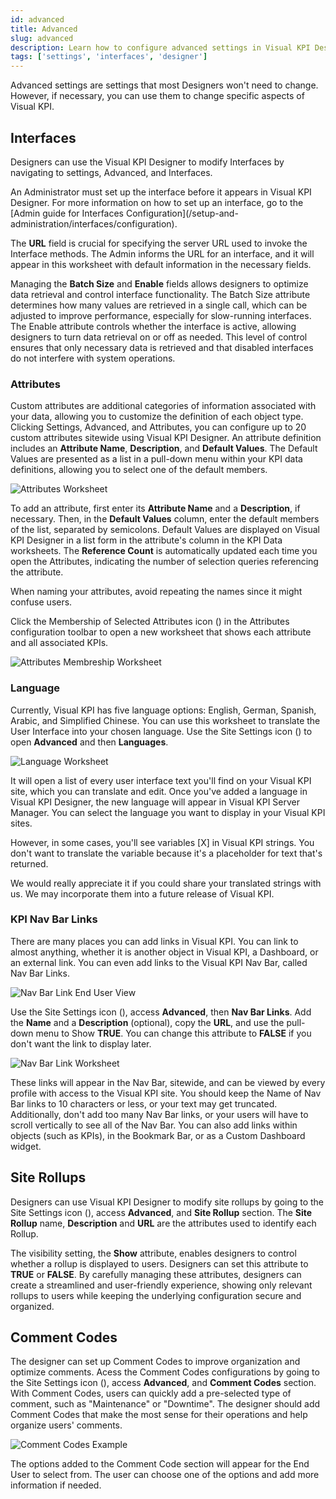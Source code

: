 ```yaml
---
id: advanced
title: Advanced
slug: advanced
description: Learn how to configure advanced settings in Visual KPI Designer, including interfaces, custom attributes, language options, navigation bar links, site rollups, and comment codes.
tags: ['settings', 'interfaces', 'designer']
---
```


<head>
  <title>Advanced Settings</title>
  <meta name="keywords" content="advanced settings, configure interfaces, manage custom attributes, set language options, create nav bar links, organize site rollups, use comment codes"/>
</head>


Advanced settings are settings that most Designers won't need to change. However, if necessary, you can use them to change specific aspects of Visual KPI.

## Interfaces

Designers can use the Visual KPI Designer to modify Interfaces by navigating to settings, Advanced, and Interfaces.

<Callout type="info" title="Setting up Interfaces">
An Administrator must set up the interface before it appears in Visual KPI Designer. For more information on how to set up an interface, go to the [Admin guide for Interfaces Configuration](/setup-and-administration/interfaces/configuration).
</Callout>

The **URL** field is crucial for specifying the server URL used to invoke the Interface methods. The Admin informs the URL for an interface, and it will appear in this worksheet with default information in the necessary fields.

Managing the **Batch Size** and **Enable** fields allows designers to optimize data retrieval and control interface functionality. The Batch Size attribute determines how many values are retrieved in a single call, which can be adjusted to improve performance, especially for slow-running interfaces. The Enable attribute controls whether the interface is active, allowing designers to turn data retrieval on or off as needed. This level of control ensures that only necessary data is retrieved and that disabled interfaces do not interfere with system operations.

### Attributes

Custom attributes are additional categories of information associated with your data, allowing you to customize the definition of each object type. Clicking Settings, Advanced, and Attributes, you can configure up to 20 custom attributes sitewide using Visual KPI Designer. An attribute definition includes an **Attribute Name**, **Description**, and **Default Values**. The Default Values are presented as a list in a pull-down menu within your KPI data definitions, allowing you to select one of the default members.

<Image
  src="media/designer/settings/advanced/attributes-worksheet.png"
  alt="Attributes Worksheet"
/>

To add an attribute, first enter its **Attribute Name** and a **Description**, if necessary. Then, in the **Default Values** column, enter the default members of the list, separated by semicolons. Default Values are displayed on Visual KPI Designer in a list form in the attribute's column in the KPI Data worksheets. The **Reference Count** is automatically updated each time you open the Attributes, indicating the number of selection queries referencing the attribute.

<Callout type="info" title="Naming Attributes">
When naming your attributes, avoid repeating the names since it might confuse users.
</Callout>

Click the Membership of Selected Attributes icon (<PngFont name='membership28' />) in the Attributes configuration toolbar to open a new worksheet that shows each attribute and all associated KPIs.

<Image
  src="media/designer/settings/advanced/attributesmembership-worksheet.png"
  alt="Attributes Membreship Worksheet"
/>

### Language

Currently, Visual KPI has five language options: English, German, Spanish, Arabic, and Simplified Chinese. You can use this worksheet to translate the User Interface into your chosen language. Use the Site Settings icon (<PngFont name='options28' />) to open **Advanced** and then **Languages**.

<Image
  src="media/designer/settings/advanced/language-worksheet.png"
  alt="Language Worksheet"
/>

It will open a list of every user interface text you'll find on your Visual KPI site, which you can translate and edit. Once you've added a language in Visual KPI Designer, the new language will appear in Visual KPI Server Manager. You can select the language you want to display in your Visual KPI sites. 

However, in some cases, you'll see variables [X] in Visual KPI strings. You don't want to translate the variable because it's a placeholder for text that's returned.

<Callout type="transpara" title="Sharing is Caring">
We would really appreciate it if you could share your translated strings with us. We may incorporate them into a future release of Visual KPI.
</Callout>

### KPI Nav Bar Links

There are many places you can add links in Visual KPI. You can link to almost anything, whether it is another object in Visual KPI, a Dashboard, or an external link. You can even add links to the Visual KPI Nav Bar, called Nav Bar Links.

<Image
  src="media/designer/settings/advanced/navlink-enduser.png"
  alt="Nav Bar Link End User View"
/>

Use the Site Settings icon (<PngFont name='options28' />), access **Advanced**, then **Nav Bar Links**. Add the **Name** and a **Description** (optional), copy the **URL**, and use the pull-down menu to Show **TRUE**. You can change this attribute to **FALSE** if you don't want the link to display later.

<Image
  src="media/designer/settings/advanced/navlink-worksheet.png"
  alt="Nav Bar Link Worksheet"
/>

<Callout type="tip" title="Name Size and Number of Links">
These links will appear in the Nav Bar, sitewide, and can be viewed by every profile with access to the Visual KPI site. You should keep the Name of Nav Bar links to 10 characters or less, or your text may get truncated. Additionally, don't add too many Nav Bar links, or your users will have to scroll vertically to see all of the Nav Bar. You can also add links within objects (such as KPIs), in the Bookmark Bar, or as a Custom Dashboard widget.
</Callout>

## Site Rollups

Designers can use Visual KPI Designer to modify site rollups by going to the Site Settings icon (<PngFont name='options28' />), access **Advanced**, and **Site Rollup** section. The **Site Rollup** name, **Description** and **URL** are the attributes used to identify each Rollup.

The visibility setting, the **Show** attribute, enables designers to control whether a rollup is displayed to users. Designers can set this attribute to **TRUE** or **FALSE**. By carefully managing these attributes, designers can create a streamlined and user-friendly experience, showing only relevant rollups to users while keeping the underlying configuration secure and organized.

## Comment Codes

The designer can set up Comment Codes to improve organization and optimize comments. Acess the Comment Codes configurations by going to the Site Settings icon (<PngFont name='options28' />), access **Advanced**, and **Comment Codes** section. With Comment Codes, users can quickly add a pre-selected type of comment, such as "Maintenance" or "Downtime". The designer should add Comment Codes that make the most sense for their operations and help organize users' comments.

<Image
  src="media/designer/settings/advanced/advanced-settings-comment-codes.png"
  alt="Comment Codes Example"
  size="80%"
/>

The options added to the Comment Code section will appear for the End User to select from. The user can choose one of the options and add more information if needed.